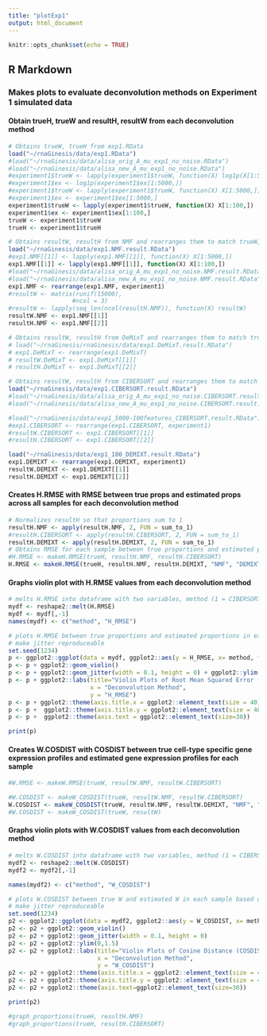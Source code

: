 ```yaml
---
title: "plotExp1"
output: html_document
---
```


```r
knitr::opts_chunk$set(echo = TRUE)
```

## R Markdown

### Makes plots to evaluate deconvolution methods on Experiment 1 simulated data

#### Obtain trueH, trueW and resultH, resultW from each deconvolution method
```r
# Obtains trueW, trueH from exp1.RData
load("~/rnaGinesis/data/exp1.RData")
#load("~/rnaGinesis/data/alisa_orig_A_mu_exp1_no_noise.RData")
#load("~/rnaGinesis/data/alisa_new_A_mu_exp1_no_noise.RData")
#experiment1$trueW <- lapply(experiment1$trueW, function(X) log1p(X[1:5000,]))
#experiment1$ex <- log1p(experiment1$ex[1:5000,])
#experiment1$trueW <- lapply(experiment1$trueW, function(X) X[1:5000,])
#experiment1$ex <- experiment1$ex[1:5000,]
experiment1$trueW <- lapply(experiment1$trueW, function(X) X[1:100,])
experiment1$ex <- experiment1$ex[1:100,]
trueW <- experiment1$trueW
trueH <- experiment1$trueH

# Obtains resultW, resultH from NMF and rearranges them to match trueW, trueH ordering
load("~/rnaGinesis/data/exp1.NMF.result.RData")
#exp1.NMF[[1]] <- lapply(exp1.NMF[[1]], function(X) X[1:5000,])
exp1.NMF[[1]] <- lapply(exp1.NMF[[1]], function(X) X[1:100,])
#load("~/rnaGinesis/data/alisa_orig_A_mu_exp1_no_noise.NMF.result.RData")
#load("~/rnaGinesis/data/alisa_new_A_mu_exp1_no_noise.NMF.result.RData")
exp1.NMF <- rearrange(exp1.NMF, experiment1)
#resultW <- matrix(runif(15000),
                  #ncol = 3)
#resultW <- lapply(seq_len(ncol(resultH.NMF)), function(X) resultW) 
resultW.NMF <- exp1.NMF[[1]]
resultH.NMF <- exp1.NMF[[2]]

# Obtains resultW, resultH from DeMixT and rearranges them to match trueW, trueH ordering
# load("~/rnaGinesis/rnaGinesis/data/exp1.DeMixT.result.RData")
# exp1.DeMixT <- rearrange(exp1.DeMixT)
# resultW.DeMixT <- exp1.DeMixT[[1]]
# resultH.DeMixT <- exp1.DeMixT[[2]]

# Obtains resultW, resultH from CIBERSORT and rearranges them to match trueW, trueH ordering
load("~/rnaGinesis/data/exp1.CIBERSORT.result.RData")
#load("~/rnaGinesis/data/alisa_orig_A_mu_exp1_no_noise.CIBERSORT.result.RData")
#load("~/rnaGinesis/data/alisa_new_A_mu_exp1_no_noise.CIBERSORT.result.RData")

#load("~/rnaGinesis/data/exp1_5000-100features_CIBERSORT.result.RData")
#exp1.CIBERSORT <- rearrange(exp1.CIBERSORT, experiment1)
#resultW.CIBERSORT <- exp1.CIBERSORT[[1]]
#resultH.CIBERSORT <- exp1.CIBERSORT[[2]]

load("~/rnaGinesis/data/exp1_100_DEMIXT.result.RData")
exp1.DEMIXT <- rearrange(exp1.DEMIXT, experiment1)
resultW.DEMIXT <- exp1.DEMIXT[[1]]
resultH.DEMIXT <- exp1.DEMIXT[[2]]


```

#### Creates H.RMSE with RMSE between true props and estimated props across all samples for each deconvolution method
```r
# Normalizes resultH so that proportions sum to 1
resultH.NMF <- apply(resultH.NMF, 2, FUN = sum_to_1)
#resultH.CIBERSORT <- apply(resultH.CIBERSORT, 2, FUN = sum_to_1)
resultH.DEMIXT <- apply(resultH.DEMIXT, 2, FUN = sum_to_1)
# Obtains RMSE for each sample between true proportions and estimated proportions for all deconvolution methods
#H.RMSE <- makeH.RMSE(trueH, resultH.NMF, resultH.CIBERSORT)
H.RMSE <- makeH.RMSE(trueH, resultH.NMF, resultH.DEMIXT, "NMF", "DEMIXT")
```

#### Graphs violin plot with H.RMSE values from each deconvolution method
```r
# melts H.RMSE into dataframe with two variables, method (1 = CIBERSORT, 2 = NMF) and H.RMSE across all samples for each deconvolution method 
mydf <- reshape2::melt(H.RMSE)
mydf <- mydf[,-1]
names(mydf) <- c("method", "H_RMSE") 

# plots H.RMSE between true proportions and estimated proportions in each sample based on deconvolution method
# make jitter reproduceable
set.seed(1234)
p <- ggplot2::ggplot(data = mydf, ggplot2::aes(y = H_RMSE, x= method, fill = method))
p <- p + ggplot2::geom_violin()
p <- p + ggplot2::geom_jitter(width = 0.1, height = 0) + ggplot2::ylim(0,1) 
p <- p + ggplot2::labs(title="Violin Plots of Root Mean Squared Error (RMSE) for Proportions",
                       x = "Deconvolution Method",
                       y = "H_RMSE")
p <- p + ggplot2::theme(axis.title.x = ggplot2::element_text(size = 40)) 
p <- p +  ggplot2::theme(axis.title.y = ggplot2::element_text(size = 40)) 
p <- p +  ggplot2::theme(axis.text = ggplot2::element_text(size=30))

print(p)
```

#### Creates W.COSDIST with COSDIST between true cell-type specific gene expression profiles and estimated gene expression profiles for each sample
```r
#W.RMSE <- makeW.RMSE(trueW, resultW.NMF, resultW.CIBERSORT)

#W.COSDIST <- makeW_COSDIST(trueW, resultW.NMF, resultW.CIBERSORT)
W.COSDIST <- makeW_COSDIST(trueW, resultW.NMF, resultW.DEMIXT, "NMF", "DEMIXT")
#W.COSDIST <- makeW_COSDIST(trueW, resultW)
```

#### Graphs violin plots with W.COSDIST values from each deconvolution method
```r
# melts W.COSDIST into dataframe with two variables, method (1 = CIBERSORT, 2 = NMF) and W.COSDIST across all samples for each deconvolution method 
mydf2 <- reshape2::melt(W.COSDIST)
mydf2 <- mydf2[,-1]

names(mydf2) <- c("method", "W_COSDIST") 

# plots W.COSDIST between true W and estimated W in each sample based on deconvolution method
# make jitter reproduceable
set.seed(1234)
p2 <- ggplot2::ggplot(data = mydf2, ggplot2::aes(y = W_COSDIST, x= method, fill = method))
p2 <- p2 + ggplot2::geom_violin()
p2 <- p2 + ggplot2::geom_jitter(width = 0.1, height = 0) 
p2 <- p2 + ggplot2::ylim(0,1.5) 
p2 <- p2 + ggplot2::labs(title="Violin Plots of Cosine Distance (COSDIST) for Gene Expression",
                         x = "Deconvolution Method", 
                         y = "W_COSDIST") 
p2 <- p2 + ggplot2::theme(axis.title.x = ggplot2::element_text(size = 40)) 
p2 <- p2 + ggplot2::theme(axis.title.y = ggplot2::element_text(size = 40)) 
p2 <- p2 + ggplot2::theme(axis.text=ggplot2::element_text(size=30))

print(p2)
```


```r
#graph_proportions(trueH, resultH.NMF)
#graph_proportions(trueH, resultH.CIBERSORT)
```

